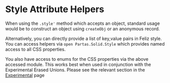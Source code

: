 # Style Attribute Helpers

When using the `.style'` method which accepts an object, standard usage would be to construct an object using `createObj` or an anonymous record.

Alternatively, you can directly provide a list of key,value pairs in Feliz style. You can access helpers via `open Partas.Solid.Style` which provides named access to all CSS properties.

You also have access to enums for the CSS properties via the above accessed module. This works best when used in conjunction with the Experimental Erased Unions. Please see the relevant section in the [Experimental](/experimental) page
